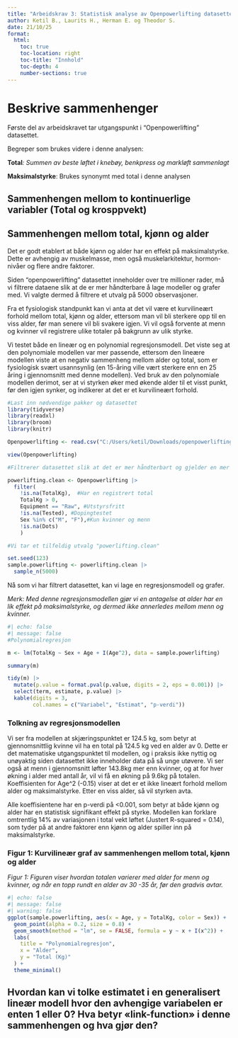 ```yaml
---
title: "Arbeidskrav 3: Statistisk analyse av Openpowerlifting datasettet"
author: Ketil B., Laurits H., Herman E. og Theodor S.
date: 21/10/25
format:
  html:
    toc: true
    toc-location: right
    toc-title: "Innhold"
    toc-depth: 4
    number-sections: true
---
```


# Beskrive sammenhenger

Første del av arbeidskravet tar utgangspunkt i "Openpowerlifting" datasettet.

Begreper som brukes videre i denne analysen:

**Total***: Summen av beste løftet i knebøy, benkpress og markløft sammenlagt*

**Maksimalstyrke**: Brukes synonymt med total i denne analysen

## Sammenhengen mellom to kontinuerlige variabler (Total og krosppvekt)

## Sammenhengen mellom total, kjønn og alder

Det er godt etablert at både kjønn og alder har en effekt på maksimalstyrke. Dette er avhengig av muskelmasse, men også muskelarkitektur, hormon-nivåer og flere andre faktorer.

Siden "openpowerlifting" datasettet inneholder over tre millioner rader, må vi filtrere dataene slik at de er mer håndterbare å lage modeller og grafer med. Vi valgte dermed å filtrere et utvalg på 5000 observasjoner.

Fra et fysiologisk standpunkt kan vi anta at det vil være et kurvilineært forhold mellom total, kjønn og alder, ettersom man vil bli sterkere opp til en viss alder, før man senere vil bli svakere igjen. Vi vil også forvente at menn og kvinner vil registrere ulike totaler på bakgrunn av ulik styrke.

Vi testet både en lineær og en polynomial regresjonsmodell. Det viste seg at den polynomiale modellen var mer passende, ettersom den lineære modellen viste at en negativ sammenheng mellom alder og total, som er fysiologisk svært usannsynlig (en 15-åring ville vært sterkere enn en 25 åring i gjennomsnitt med denne modellen). Ved bruk av den polynomiale modellen derimot, ser at vi styrken øker med økende alder til et visst punkt, før den igjen synker, og indikerer at det er et kurvilineært forhold.

```r

#Last inn nødvendige pakker og datasettet
library(tidyverse)
library(readxl)
library(broom)
library(knitr)

Openpowerlifting <- read.csv("C:/Users/ketil/Downloads/openpowerlifting.csv")

view(Openpowerlifting)

#Filtrerer datasettet slik at det er mer håndterbart og gjelder en mer spesifikk målgruppe

powerlifting.clean <- Openpowerlifting |>
  filter(
    !is.na(TotalKg),  #Har en registrert total
    TotalKg > 0,
    Equipment == "Raw", #Utstyrsfritt
    !is.na(Tested), #Dopingtestet
    Sex %in% c("M", "F"),#Kun kvinner og menn
    !is.na(Dots)
    )

#Vi tar et tilfeldig utvalg "powerlifting.clean"

set.seed(123)
sample.powerlifting <- powerlifting.clean |>
  sample_n(5000)
```

Nå som vi har filtrert datasettet, kan vi lage en regresjonsmodell og grafer.

*Merk: Med denne regresjonsmodellen gjør vi en antagelse at alder har en lik effekt på maksimalstyrke, og dermed ikke annerledes mellom menn og kvinner.*

```r
#| echo: false
#| message: false
#Polynomialregresjon

m <- lm(TotalKg ~ Sex + Age + I(Age^2), data = sample.powerlifting)

summary(m)

tidy(m) |>
  mutate(p.value = format.pval(p.value, digits = 2, eps = 0.001)) |>
  select(term, estimate, p.value) |>
  kable(digits = 3,
        col.names = c("Variabel", "Estimat", "p-verdi"))
```

### Tolkning av regresjonsmodellen 

Vi ser fra modellen at skjæringspunktet er 124.5 kg, som betyr at gjennomsnittlig kvinne vil ha en total på 124.5 kg ved en alder av 0. Dette er det matematiske utgangspunktet til modellen, og i praksis ikke nyttig og unøyaktig siden datasettet ikke inneholder data på så unge utøvere. Vi ser også at menn i gjennomsnitt løfter 143.8kg mer enn kvinner, og at for hver økning i alder med antall år, vil vi få en økning på 9.6kg på totalen. Koeffisienten for Age\^2 (-0.15) viser at det er et ikke lineært forhold mellom alder og maksimalstyrke. Etter en viss alder, så vil styrken avta.

Alle koeffisientene har en p-verdi på \<0.001, som betyr at både kjønn og alder har en statistisk signifikant effekt på styrke. Modellen kan forklare omtrentlig 14% av variasjonen i total vekt løftet (Justert R-squared = 0.14), som tyder på at andre faktorer enn kjønn og alder spiller inn på maksimalstyrke.

### Figur 1: Kurvilineær graf av sammenhengen mellom total, kjønn og alder

*Figur 1: Figuren viser hvordan totalen varierer med alder for menn og kvinner, og når en topp rundt en alder av 30 -35 år, før den gradvis avtar.*

```r
#| echo: false
#| message: false
#| warning: false
ggplot(sample.powerlifting, aes(x = Age, y = TotalKg, color = Sex)) +
  geom_point(alpha = 0.2, size = 0.8) +
  geom_smooth(method = "lm", se = FALSE, formula = y ~ x + I(x^2)) +
  labs(
    title = "Polynomialregresjon",
    x = "Alder",
    y = "Total (Kg)"
  ) +
  theme_minimal()
```

## Hvordan kan vi tolke estimatet i en generalisert lineær modell hvor den avhengige variabelen er enten 1 eller 0? Hva betyr «link-function» i denne sammenhengen og hva gjør den?
